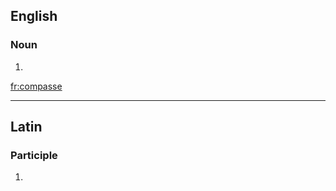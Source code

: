 ==English==

===Noun===
{{en-noun}}

# {{obsolete spelling of|compass}}

[[fr:compasse]]

----
==Latin==

===Participle===
{{la-part-form|compasse}}

# {{inflection of|compassus|compassus|voc|m|s|lang=la}}
{{count page|[[Wiktionary:Page count]]}}
{{rfc-auto}}